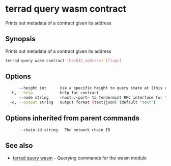 # terrad query wasm contract

Prints out metadata of a contract given its address

## Synopsis

Prints out metadata of a contract given its address

```sh Terrad
terrad query wasm contract [bech32_address] [flags]
```

## Options

```sh Terrad
      --height int      Use a specific height to query state at (this can error if the node is pruning state)
  -h, --help            help for contract
      --node string     <host>:<port> to Tendermint RPC interface for this chain (default "tcp://localhost:26657")
  -o, --output string   Output format (text|json) (default "text")
```

## Options inherited from parent commands

```
      --chain-id string   The network chain ID
```

## See also

* [terrad query wasm](terrad_query_wasm.mdx)	 - Querying commands for the wasm module


